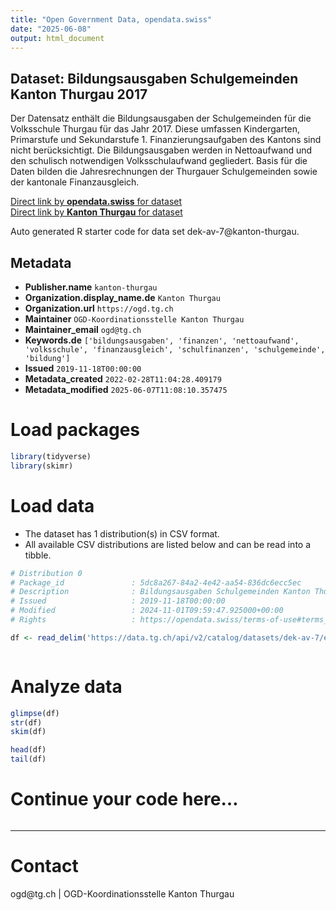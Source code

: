 ```yaml
---
title: "Open Government Data, opendata.swiss"
date: "2025-06-08"
output: html_document
---
```


## Dataset: Bildungsausgaben Schulgemeinden Kanton Thurgau 2017

Der Datensatz enthält die Bildungsausgaben der Schulgemeinden für die Volksschule Thurgau für das Jahr 2017. Diese umfassen Kindergarten, Primarstufe und Sekundarstufe 1. Finanzierungsaufgaben des Kantons sind nicht berücksichtigt. Die Bildungsausgaben werden in Nettoaufwand und den schulisch notwendigen Volksschulaufwand gegliedert. Basis für die Daten bilden die Jahresrechnungen der Thurgauer Schulgemeinden sowie der kantonale Finanzausgleich.

[Direct link by **opendata.swiss** for dataset](https://opendata.swiss/de/dataset/bildungsausgaben-schulgemeinden-kanton-thurgau-2017)<br>
[Direct link by **Kanton Thurgau** for dataset](https://data.tg.ch/explore/dataset/dek-av-7/)

Auto generated R starter code for data set dek-av-7@kanton-thurgau.

## Metadata

- **Publisher.name** `kanton-thurgau`
- **Organization.display_name.de** `Kanton Thurgau`
- **Organization.url** `https://ogd.tg.ch`
- **Maintainer** `OGD-Koordinationsstelle Kanton Thurgau`
- **Maintainer_email** `ogd@tg.ch`
- **Keywords.de** `['bildungsausgaben', 'finanzen', 'nettoaufwand', 'volksschule', 'finanzausgleich', 'schulfinanzen', 'schulgemeinde', 'bildung']`
- **Issued** `2019-11-18T00:00:00`
- **Metadata_created** `2022-02-28T11:04:28.409179`
- **Metadata_modified** `2025-06-07T11:08:10.357475`


# Load packages

```r

library(tidyverse)
library(skimr)

```

# Load data

-   The dataset has 1 distribution(s) in CSV format.
-   All available CSV distributions are listed below and can be read into a tibble.

```r

# Distribution 0
# Package_id               : 5dc8a267-84a2-4e42-aa54-836dc6ecc5ec
# Description              : Bildungsausgaben Schulgemeinden Kanton Thurgau 2017 (csv)
# Issued                   : 2019-11-18T00:00:00
# Modified                 : 2024-11-01T09:59:47.925000+00:00
# Rights                   : https://opendata.swiss/terms-of-use#terms_by

df <- read_delim('https://data.tg.ch/api/v2/catalog/datasets/dek-av-7/exports/csv?use_labels=true')



```

# Analyze data

```r

glimpse(df)
str(df)
skim(df)

head(df)
tail(df)

```

# Continue your code here...

```r

```

------------------------------------------------------------------------

# Contact

ogd@tg.ch | OGD-Koordinationsstelle Kanton Thurgau
